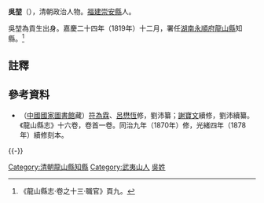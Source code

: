 '''吳堃'''（{{bd|？||？||}}），清朝政治人物。[[福建|福建]][[崇安縣|崇安縣]]人。

吳堃為貢生出身。嘉慶二十四年（1819年）十二月，署任[[湖南|湖南]][[永順府|永順府]][[龍山縣|龍山縣]]知縣。<ref>《龍山縣志·卷之十三·職官》頁九。</ref>

==註釋==
{{reflist}}

==參考資料==
*（[[中國國家圖書館|中國國家圖書館]]藏）[[符為霖|符為霖]]、[[呂懋恆|呂懋恆]]修，劉沛纂；[[謝寶文|謝寶文]]續修，劉沛續纂。《龍山縣志》十六卷，卷首一卷。同治九年（1870年）修，光緒四年（1878年）續修刻本。

{{-}}
{{start box}}
{{s-off}}
{{succession box|[[繳繼祖|繳繼祖]]|[[張典|張典]]|[[湖南|湖南]][[永順府|永順府]][[龍山縣|龍山縣]][[知縣|知縣]]（[[龍山縣知縣列表|列表]]）|<small>嘉慶二十四年（1819年）十二月署任</small>}}
{{end box}}

{{DEFAULTSORT:Wu吳}}
[[Category:清朝龍山縣知縣|Category:清朝龍山縣知縣]]
[[Category:武夷山人|Category:武夷山人]]
[[Category:吳姓|吳姓]]